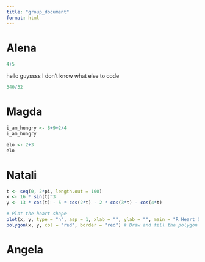 ```yaml
---
title: "group_document"
format: html
---
```


# Alena

```r
4+5
```

hello guyssss I don't know what else to code

```r
340/32
```

# Magda

```r
i_am_hungry <- 8+9+2/4
i_am_hungry
```

```r
elo <- 2+3
elo
```

# Natali

```r
t <- seq(0, 2*pi, length.out = 100)
x <- 16 * sin(t)^3
y <- 13 * cos(t) - 5 * cos(2*t) - 2 * cos(3*t) - cos(4*t)

# Plot the heart shape
plot(x, y, type = "n", asp = 1, xlab = "", ylab = "", main = "R Heart Shape") # Set up plot area
polygon(x, y, col = "red", border = "red") # Draw and fill the polygon
```

# Angela
